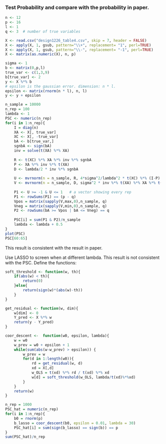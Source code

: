 ### Test Probability and compare with the probability in paper.
```r
n <- 12
p <- 16
l <- 1
q <- 3  # number of true variables

X <- read.csv("design1226_table4.csv", skip = 7, header = FALSE)
X <- apply(X, 1, gsub, pattern="\\+", replacement= "1", perl=TRUE)
X <- apply(X, 1, gsub, pattern="\\-", replacement= "-1", perl=TRUE)
X <- matrix(as.numeric(X), n, p)

sigma <- 1
b <- matrix(0,p,l)
true_var <- c(1,3,9)
b[true_var] <- 2
y <- X %*% b
# epsilon is the gaussian error. dimension: n * l.
epsilon <- matrix(rnorm(n * l), n, l)
y <- y + epsilon
```

```r
n_sample = 10000
n_rep = 100
lambda <- 1 
PSC <- numeric(n_rep)
for(i in 1:n_rep){
    I = diag(n)
    XA <- X[, true_var]
    XC <- X[, -true_var]
    bA <- b[true_var,]
    sgnbA <- sign(bA)
    inv = solve(t(XA) %*% XA)
    
    R <- t(XC) %*% XA %*% inv %*% sgnbA
    P <- XA %*% inv %*% t(XA)
    D <- lambda/2 * inv %*% sgnbA
    
    U <- mvrnorm(n = n_sample, R, 4*sigma^2/lambda^2 * t(XC) %*% (I-P) %*% t(I-P) %*% XC)
    V <- mvrnorm(n = n_sample, D, sigma^2 * inv %*% t(XA) %*% XA %*% t(inv))  # the later is I
    
    P1 <- U >= -1 & U <= 1   # a vector showing every rep
    P1 <- rowSums(P1) == (p - q)
    Vpos = matrix(sapply(V,max,0),n_sample, q)
    Vneg = matrix(sapply(V,min,0),n_sample, q)
    P2 <- rowSums(bA >= Vpos | bA <= Vneg) == q
    
    PSC[i] = sum(P1 & P2)/n_sample
    lambda <- lambda + 0.5
}
plot(PSC)
PSC[60:65]
```

This result is consistent with the result in paper.


Use LASSO to screen when at different lambda. This result is not consistent with the PSC.
Define the functions:
```r
soft_threshold <- function(w, th){
    if(abs(w) < th){
        return(0)
    }else{
        return(sign(w)*(abs(w)-th))
    }
}

get_residual <- function(w, dim){
    w[dim] <- 0
    Y_pred <- X %*% w
    return(y - Y_pred)
}

coor_descent <-  function(w0, epsilon, lambda){
    w = w0
    w_prev = w0 + epsilon + 1
    while(sum(abs(w-w_prev) > epsilon)) {
        w_prev = w
        for(d in 1:length(w0)){
            rd = get_residual(w, d)
            xd = X[,d]
            w_OLS = t(xd) %*% rd / t(xd) %*% xd
            w[d] = soft_threshold(w_OLS, lambda/t(xd)%*%xd)
        } 
    }
    return(w)
}
```

```r
n_rep = 1000
PSC_hat = numeric(n_rep)
for(i in 1:n_rep){
    b0 = rnorm(p)
    b_lasso = coor_descent(b0, epsilon = 0.01, lambda = 30)
    PSC_hat[i] = sum(sign(b_lasso) == sign(b)) == p
}
sum(PSC_hat)/n_rep
```